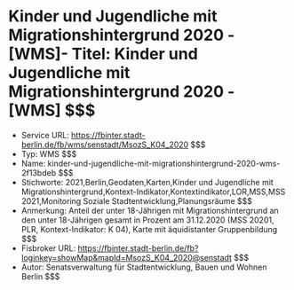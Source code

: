 # Kinder und Jugendliche mit Migrationshintergrund 2020 - [WMS]- Titel: Kinder und Jugendliche mit Migrationshintergrund 2020 - [WMS] $$$
- Service URL: https://fbinter.stadt-berlin.de/fb/wms/senstadt/MsozS_K04_2020 $$$
- Typ: WMS $$$
- Name: kinder-und-jugendliche-mit-migrationshintergrund-2020-wms-2f13bdeb $$$
- Stichworte: 2021,Berlin,Geodaten,Karten,Kinder und Jugendliche mit Migrationshintergrund,Kontext-Indikator,Kontextindikator,LOR,MSS,MSS 2021,Monitoring Soziale Stadtentwicklung,Planungsräume $$$
- Anmerkung: Anteil der unter 18-Jährigen mit Migrationshintergrund an den unter 18-Jährigen gesamt in Prozent am 31.12.2020 (MSS 20201, PLR, Kontext-Indikator: K 04), Karte mit äquidistanter Gruppenbildung $$$
- Fisbroker URL: https://fbinter.stadt-berlin.de/fb?loginkey=showMap&mapId=MsozS_K04_2020@senstadt $$$
- Autor: Senatsverwaltung für Stadtentwicklung, Bauen und Wohnen Berlin $$$
